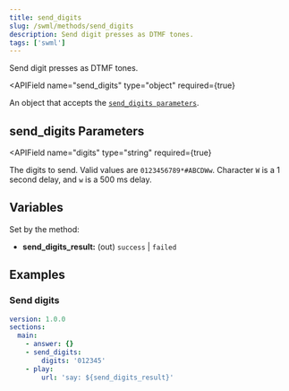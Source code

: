 ```yaml
---
title: send_digits
slug: /swml/methods/send_digits
description: Send digit presses as DTMF tones.
tags: ['swml']
---
```



Send digit presses as DTMF tones.

<APIField
  name="send_digits"
  type="object"
  required={true}
>
  An object that accepts the [`send_digits parameters`](#send_digits-parameters).
</APIField>

## **send_digits Parameters**

<APIField
  name="digits"
  type="string"
  required={true}
>
  The digits to send. Valid values are `0123456789*#ABCDWw`. Character `W` is a 1 second delay, and `w` is a 500 ms delay.
</APIField>

## **Variables**

Set by the method:

- **send_digits_result:** (out) `success` | `failed`

## **Examples**

### Send digits

```yaml andJson
version: 1.0.0
sections:
  main:
    - answer: {}
    - send_digits:
        digits: '012345'
    - play:
        url: 'say: ${send_digits_result}'
```

